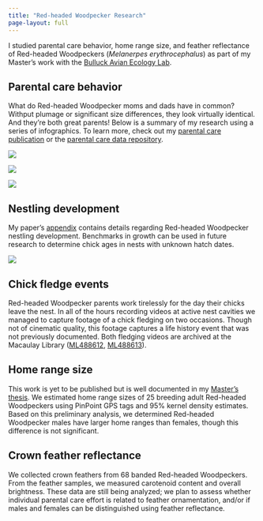 ```yaml
---
title: "Red-headed Woodpecker Research"
page-layout: full
---
```


I studied parental care behavior, home range size, and feather reflectance of Red-headed Woodpeckers (<i>Melanerpes erythrocephalus</i>) as part of my Master's work with the [Bulluck Avian Ecology Lab](https://rampages.us/bullucklab/).

## Parental care behavior

What do Red-headed Woodpecker moms and dads have in common? Withput plumage or significant size differences, they look virtually identical. And they're both great parents! Below is a summary of my research using a series of infographics. To learn more, check out my [parental care publication](https://journal.afonet.org/vol93/iss2/art3/JFO-2022-89.pdf) or the [parental care data repository](https://github.com/lawalter/rhwo-parental-care).

![](images/rhwo_parental_care.png){fig-alt="Red-headed Woodpecker parental care results summary. Ninety-nine percent of all woodpecker species are sexually dimorphic; less than one percent are truly monomorphic. Red-headed and Lewis's Woodpeckers are the only monomorphic woodpeckers. Since males and females are hard to tell apart in monomorphic species, parental care behaviors are often under-studied. We used DNA to sex color-banded Red-headed Woodpeckers and video-recorded their parental care. Males did nearly all of the nest cleaning. Provisioning, also known as feeding chicks, was equal. Incubation and diurnal brooding was done by females more." fig-align="center"}

![](images/provisioning.png){fig-alt="Male and female provisioning rates are equal. Red-headed Woodpeckers fed their chicks less frequently in late summer, after July 7, regardless of chick age." fig-align="center"}

![](images/cleaning_nest.png){fig-alt="Males were 6 and a half times more likely than females to clean the nest of fecal sacs. Future researchers can sex Red-headed Woodpeckers using cleaning rates as an affordable alternative to DNA sequencing." fig-align="center"}

## Nestling development

My paper's [appendix](https://journal.afonet.org/vol93/iss2/art3/JFO-2022-89.pdf) contains details regarding Red-headed Woodpecker nestling development. Benchmarks in growth can be used in future research to determine chick ages in nests with unknown hatch dates.

![](images/nestling_development.png){fig-alt="Red-headed Woodpeckers hatch asynchronously. Pinfeathers emerge at day 7 and eyes open on day 11." fig-align="center"}

## Chick fledge events

Red-headed Woodpecker parents work tirelessly for the day their chicks leave the nest. In all of the hours recording videos at active nest cavities we managed to capture footage of a chick fledging on two occasions. Though not of cinematic quality, this footage captures a life history event that was not previously documented. Both fledging videos are archived at the Macaulay Library ([ML488612](https://macaulaylibrary.org/asset/488612), [ML488613](https://macaulaylibrary.org/asset/488613)). 

## Home range size

This work is yet to be published but is well documented in my [Master's thesis](https://scholarscompass.vcu.edu/etd/6000/). We estimated home range sizes of 25 breeding adult Red-headed Woodpeckers using PinPoint GPS tags and 95% kernel density estimates. Based on this preliminary analysis, we determined Red-headed Woodpecker males have larger home ranges than females, though this difference is not significant. 

## Crown feather reflectance

We collected crown feathers from 68 banded Red-headed Woodpeckers. From the feather samples, we measured carotenoid content and overall brightness. These data are still being analyzed; we plan to assess whether individual parental care effort is related to feather ornamentation, and/or if males and females can be distinguished using feather reflectance.